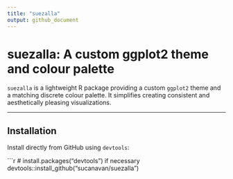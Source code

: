 ```yaml
---
title: "suezalla"
output: github_document
---
```


# suezalla: A custom ggplot2 theme and colour palette

`suezalla` is a lightweight R package providing a custom `ggplot2` theme and a matching discrete colour palette. It simplifies creating consistent and aesthetically pleasing visualizations.

---

## Installation

Install directly from GitHub using `devtools`:

```r
# install.packages("devtools") if necessary
devtools::install_github("sucanavan/suezalla")
